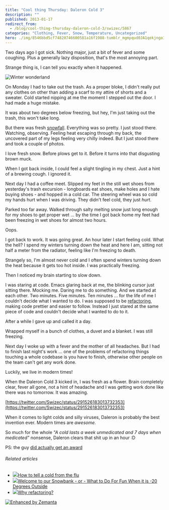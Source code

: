 ```yaml
---
title: "Cool thing Thursday: Daleron Cold 3"
description: ""
published: 2013-01-17
redirect_from:
  - /blog/cool-thing-thursday-daleron-cold-3/swizec/5867
categories: "Clothing, Fever, Snow, Temperature, Uncategorized"
hero: ./img/8546bbd5cf74820746600581a16f1988-tumblr_mgmpqud0JA1qekjngo1_500.jpg
---
```


Two days ago I got sick. Nothing major, just a bit of fever and some coughing. Plus a generally lazy disposition, that's the most annoying part.

Strange thing is, I can tell you exactly when it happened.

![Winter wonderland](./img/8546bbd5cf74820746600581a16f1988-tumblr_mgmpqud0JA1qekjngo1_500.jpg "Winter wonderland")

On Monday I had to take out the trash. As a proper bloke, I didn't really put any clothes on other than adding a scarf to my attire of shorts and a sweater. Cold started nipping at me the moment I stepped out the door. I had made a huge mistake.

It was about two degrees below freezing, but hey, I'm just taking out the trash, this won't take long.

But there was fresh [snowfall](http://en.wikipedia.org/wiki/Snow "Snow"). Everything was so pretty. I just stood there. Watching, observing. Feeling heat escaping through my back, the uncovered part of my legs feeling very chilly indeed. But I just stood there and took a couple of photos.

I love fresh snow. Before plows get to it. Before it turns into that disgusting brown muck.

When I got back inside, I could feel a slight tingling in my chest. Just a hint of a brewing cough. I ignored it.

Next day I had a coffee meet. Slipped my feet in the still wet shoes from yesterday's trash excursion - longboards eat shoes, make holes and I hate buying shoes - and hopped in a cold car. The steering wheel was so cold my hands hurt when I was driving. They didn't feel cold, they just _hurt_.

Parked too far away. Walked through salty melting snow just long enough for my shoes to get proper wet ... by the time I got back home my feet had been freezing in wet shoes for almost two hours.

Oops.

I got back to work. It was going great. An hour later I start feeling cold. What the hell? I spend my winters turning down the heat and here I am, sitting not half a meter from the radiator, feeling like I'm freezing to death.

Strangely so, I'm almost never cold and I often spend winters turning down the heat because it gets too hot inside. I was practically freezing.

Then I noticed my brain starting to slow down.

I was staring at code. Emacs glaring back at me, the blinking cursor just sitting there. Mocking me. Daring me to do something. And we started at each other. Two minutes. Five minutes. Ten minutes ... for the life of me I couldn't decide what I wanted to do. I was supposed to be [refactoring](http://en.wikipedia.org/wiki/Code_refactoring "Code refactoring"), making code prettier and easier to follow. Instead I just stared at the same piece of code and couldn't decide what I wanted to do to it.

After a while I gave up and called it a day.

Wrapped myself in a bunch of clothes, a duvet and a blanket. I was still freezing.

Next day I woke up with a fever and the mother of all headaches. But I had to finish last night's work ... one of the problems of refactoring things touching a whole codebase is you have to finish, otherwise other people on the team can't get any work done.

Luckily, we live in modern times!

When the Daleron Cold 3 kicked in, I was fresh as a flower. Brain completely clear, fever all gone, not a hint of headache and I was getting work done like there was no tomorrow. It was amazing.

[https://twitter.com/Swizec/status/291526183013732353](https://twitter.com/Swizec/status/291526183013732353)

When it comes to light colds and silly viruses, Daleron is probably the best invention ever. Modern times are _awesome._

So much for the whole _"A cold lasts a week unmedicated and 7 days when medicated"_ nonsense, Daleron clears that shit up in an hour :D

PS: the guy [did actually get an award](http://en.wikipedia.org/wiki/Harmon_Northrop_Morse)

###### Related articles

- [![](https://i.zemanta.com/137285557_80_80.jpg)](http://www.wfaa.com/news/health/How-to-tell-a-cold-from-the-flu-186353402.html)[How to tell a cold from the flu](http://www.wfaa.com/news/health/How-to-tell-a-cold-from-the-flu-186353402.html)
- [![](https://i.zemanta.com/138820116_80_80.jpg)](http://www.tarasviewoftheworld.com/2013/01/welcome-to-our-snowbank-or-what-to-do.html)[Welcome to our Snowbank - or - What to Do For Fun When it is -20 Degrees Outside](http://www.tarasviewoftheworld.com/2013/01/welcome-to-our-snowbank-or-what-to-do.html)
- [![](https://i.zemanta.com/132929898_80_80.jpg)](http://brunopedro.com/2012/12/18/why-refactoring/)[Why refactoring?](http://brunopedro.com/2012/12/18/why-refactoring/)

[![Enhanced by Zemanta](https://img.zemanta.com/zemified_e.png?x-id=47b85ec1-8463-4e6e-b5ed-814e53f58f6f)](http://www.zemanta.com/?px "Enhanced by Zemanta")

